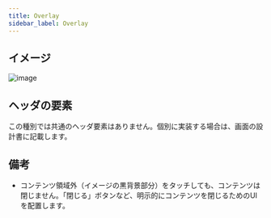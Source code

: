 ```yaml
---
title: Overlay
sidebar_label: Overlay
---
```


## イメージ

![image](./overlay.drawio.png)

## ヘッダの要素

この種別では共通のヘッダ要素はありません。個別に実装する場合は、画面の設計書に記載します。

## 備考

- コンテンツ領域外（イメージの黒背景部分）をタッチしても、コンテンツは閉じません。「閉じる」ボタンなど、明示的にコンテンツを閉じるためのUIを配置します。
